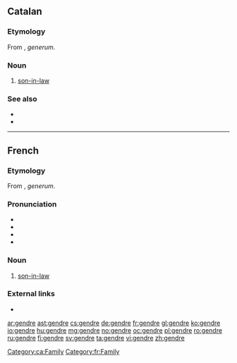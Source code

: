 ==Catalan==

===Etymology===
From {{etyl|la|ca}} {{term|gener|lang=la}}, ''generum''.

===Noun===
{{ca-noun|m}}

# [[son-in-law]]

===See also===
* {{l|ca|jove}}
* {{l|ca|nora}}

[[Category:ca:Family]]

----

==French==

===Etymology===
From {{etyl|la|fr}} {{term|gener|lang=la}}, ''generum''.

===Pronunciation===
* {{IPA|/ʒɑ̃dʁ/|lang=fr}}
* {{audio|Fr-gendre.ogg|Audio|lang=fr}}
* {{rhymes|ɑ̃dʁ|lang=fr}}
* {{homophones|gendres|lang=fr}}

===Noun===
{{fr-noun|m}}

# [[son-in-law]]

===External links===
* {{R:TLFi}}

[[Category:fr:Family]]

[[ar:gendre]]
[[ast:gendre]]
[[cs:gendre]]
[[de:gendre]]
[[fr:gendre]]
[[gl:gendre]]
[[ko:gendre]]
[[io:gendre]]
[[hu:gendre]]
[[mg:gendre]]
[[no:gendre]]
[[oc:gendre]]
[[pl:gendre]]
[[ro:gendre]]
[[ru:gendre]]
[[fi:gendre]]
[[sv:gendre]]
[[ta:gendre]]
[[vi:gendre]]
[[zh:gendre]]